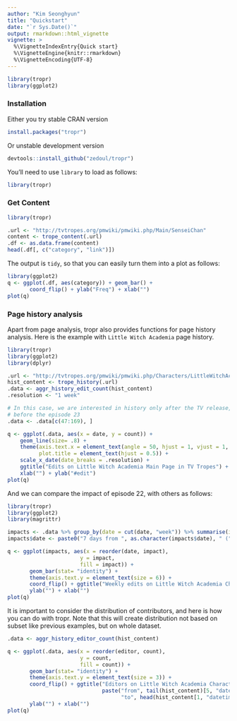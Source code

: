 ```yaml
---
author: "Kim Seonghyun"
title: "Quickstart"
date: "`r Sys.Date()`"
output: rmarkdown::html_vignette
vignette: >
  %\VignetteIndexEntry{Quick start}
  %\VignetteEngine{knitr::rmarkdown}
  %\VignetteEncoding{UTF-8}
---
```


```r
library(tropr)
library(ggplot2)
```

### Installation

Either you try stable CRAN version

```r
install.packages("tropr")
```

Or unstable development version

```r
devtools::install_github("zedoul/tropr")
```

You'll need to use `library` to load as follows:

```r
library(tropr)
```

### Get Content

```r
library(tropr)

.url <- "http://tvtropes.org/pmwiki/pmwiki.php/Main/SenseiChan"
content <- trope_content(.url)
.df <- as.data.frame(content)
head(.df[, c("category", "link")])
```

The output is `tidy`, so that you can easily turn them into a plot as follows:

```r
library(ggplot2)
q <- ggplot(.df, aes(category)) + geom_bar() +
       coord_flip() + ylab("Freq") + xlab("")
plot(q)
```

### Page history analysis

Apart from page analysis, tropr also provides functions for page history
analysis. Here is the example with `Little Witch Academia` page history.


```r
library(tropr)
library(ggplot2)
library(dplyr)

.url <- "http://tvtropes.org/pmwiki/pmwiki.php/Characters/LittleWitchAcademia"
hist_content <- trope_history(.url)
.data <- aggr_history_edit_count(hist_content)
.resolution <- "1 week"

# In this case, we are interested in history only after the TV release, and
# before the episode 23
.data <- .data[c(47:169), ]

q <- ggplot(.data, aes(x = date, y = count)) +
    geom_line(size= .8) +
    theme(axis.text.x = element_text(angle = 50, hjust = 1, vjust = 1, size = 8),
          plot.title = element_text(hjust = 0.5)) +
    scale_x_date(date_breaks = .resolution) +
    ggtitle("Edits on Little Witch Academia Main Page in TV Tropes") +
    xlab("") + ylab("#edit")
plot(q)
```

And we can compare the impact of episode 22, with others as follows:

```r
library(tropr)
library(ggplot2)
library(magrittr)

impacts <- .data %>% group_by(date = cut(date, "week")) %>% summarise(impact = sum(count))
impacts$date <- paste0("7 days from ", as.character(impacts$date), " (", paste("Episode", rep(1:22)), ")")

q <- ggplot(impacts, aes(x = reorder(date, impact),
                       y = impact,
                       fill = impact)) +
       geom_bar(stat= "identity") +
       theme(axis.text.y = element_text(size = 6)) +
       coord_flip() + ggtitle("Weekly edits on Little Witch Academia Characters Page in TV Tropes") +
       ylab("") + xlab("")
plot(q)
```

It is important to consider the distribution of contributors,
and here is how you can do with tropr.
Note that this will create distribution not based on subset like previous examples,
but on whole dataset.

```r
.data <- aggr_history_editor_count(hist_content)

q <- ggplot(.data, aes(x = reorder(editor, count),
                       y = count,
                       fill = count)) +
       geom_bar(stat= "identity") +
       theme(axis.text.y = element_text(size = 3)) +
       coord_flip() + ggtitle("Editors on Little Witch Academia Characters Page in TV Tropes\n",
                              paste("from", tail(hist_content)[5, "datetime"],
                                    "to", head(hist_content[1, "datetime"]))) +
       ylab("") + xlab("")
plot(q)
```

